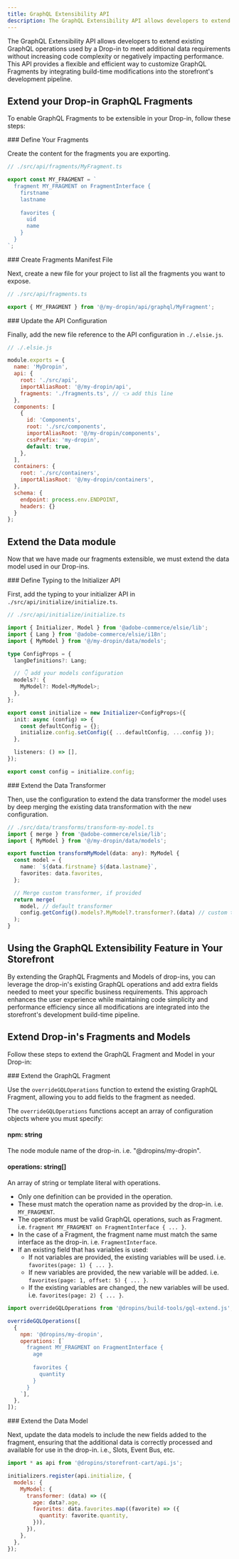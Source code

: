 ```yaml
---
title: GraphQL Extensibility API
description: The GraphQL Extensibility API allows developers to extend existing GraphQL operations used by a Drop-in to meet additional data requirements without increasing code complexity or negatively impacting performance. This API provides a flexible and efficient way to customize GraphQL Fragments by integrating build-time modifications into the storefront's development pipeline.
---
```



The GraphQL Extensibility API allows developers to extend existing GraphQL operations used by a Drop-in to meet additional data requirements without increasing code complexity or negatively impacting performance. 
This API provides a flexible and efficient way to customize GraphQL Fragments by integrating build-time modifications into the storefront's development pipeline.

## Extend your Drop-in GraphQL Fragments

To enable GraphQL Fragments to be extensible in your Drop-in, follow these steps:

<Tasks>

<Task>
### Define Your Fragments

Create the content for the fragments you are exporting.

```ts
// ./src/api/fragments/MyFragment.ts

export const MY_FRAGMENT = `
  fragment MY_FRAGMENT on FragmentInterface {
    firstname
    lastname
    
    favorites {
      uid
      name
    }
  }
`;
```

</Task>

<Task>
### Create Fragments Manifest File

Next, create a new file for your project to list all the fragments you want to expose.

```ts
// ./src/api/fragments.ts

export { MY_FRAGMENT } from '@/my-dropin/api/graphql/MyFragment';
```

</Task>

<Task>
### Update the API Configuration

Finally, add the new file reference to the API configuration in `./.elsie.js`.

```js
// ./.elsie.js

module.exports = {
  name: 'MyDropin',
  api: {
    root: './src/api',
    importAliasRoot: '@/my-dropin/api',
    fragments: './fragments.ts', // 👈 add this line
  },
  components: [
    {
      id: 'Components',
      root: './src/components',
      importAliasRoot: '@/my-dropin/components',
      cssPrefix: 'my-dropin',
      default: true,
    },
  ],
  containers: {
    root: './src/containers',
    importAliasRoot: '@/my-dropin/containers',
  },
  schema: {
    endpoint: process.env.ENDPOINT,
    headers: {}
  }
};
```

</Task>

</Tasks>

## Extend the Data module

Now that we have made our fragments extensible, we must extend the data model used in our Drop-ins.

<Tasks>

<Task>
### Define Typing to the Initializer API

First, add the typing to your initializer API in `./src/api/initialize/initialize.ts`.

```ts
// ./src/api/initialize/initialize.ts

import { Initializer, Model } from '@adobe-commerce/elsie/lib';
import { Lang } from '@adobe-commerce/elsie/i18n';
import { MyModel } from '@/my-dropin/data/models';

type ConfigProps = {
  langDefinitions?: Lang;

  // 👇 add your models configuration
  models?: {
    MyModel?: Model<MyModel>;
  },
};

export const initialize = new Initializer<ConfigProps>({
  init: async (config) => {
    const defaultConfig = {};
    initialize.config.setConfig({ ...defaultConfig, ...config });
  },

  listeners: () => [],
});

export const config = initialize.config;
```

</Task>

<Task>
### Extend the Data Transformer

Then, use the configuration to extend the data transformer the model uses by deep merging the existing data transformation with the new configuration.

```ts
// ./src/data/transforms/transform-my-model.ts
import { merge } from '@adobe-commerce/elsie/lib';
import { MyModel } from '@/my-dropin/data/models';

export function transformMyModel(data: any): MyModel {
  const model = {
    name: `${data.firstname} ${data.lastname}`,
    favorites: data.favorites,
  };

  // Merge custom transformer, if provided
  return merge(
    model, // default transformer
    config.getConfig().models?.MyModel?.transformer?.(data) // custom transformer
  );
}
```

</Task>

</Tasks>

## Using the GraphQL Extensibility Feature in Your Storefront

By extending the GraphQL Fragments and Models of drop-ins, you can leverage the drop-in's existing GraphQL operations and add extra fields needed to meet your specific business requirements. 
This approach enhances the user experience while maintaining code simplicity and performance efficiency since all modifications are integrated into the storefront's development build-time pipeline.

## Extend Drop-in's Fragments and Models

Follow these steps to extend the GraphQL Fragment and Model in your Drop-in:

<Tasks>

<Task>
### Extend the GraphQL Fragment

Use the `overrideGQLOperations` function to extend the existing GraphQL Fragment, allowing you to add fields to the fragment as needed.

The `overrideGQLOperations` functions accept an array of configuration objects where you must specify:

#### npm: string

The node module name of the drop-in. i.e. "@dropins/my-dropin".

#### operations: string[] 

An array of string or template literal with operations. 

- Only one definition can be provided in the operation.
- These must match the operation name as provided by the drop-in. i.e. `MY_FRAGMENT`.
- The operations must be valid GraphQL operations, such as Fragment. i.e. `fragment MY_FRAGMENT on FragmentInterface { ... }`.
- In the case of a Fragment, the fragment name must match the same interface as the drop-in. i.e. `FragmentInterface`.
- If an existing field that has variables is used:
    - If not variables are provided, the existing variables will be used. i.e. `favorites(page: 1) { ... }`.
    - If new variables are provided, the new variable will be added. i.e. `favorites(page: 1, offset: 5) { ... }`.
    - If the existing variables are changed, the new variables will be used. i.e. `favorites(page: 2) { ... }`.


```js
import overrideGQLOperations from '@dropins/build-tools/gql-extend.js';

overrideGQLOperations([
  {
    npm: '@dropins/my-dropin',
    operations: [`
      fragment MY_FRAGMENT on FragmentInterface {
        age
        
        favorites {
          quantity
        }
      }
    `],
  },
]);
```
</Task>

<Task>
### Extend the Data Model

Next, update the data models to include the new fields added to the fragment, ensuring that the additional data is correctly processed and available for use in the drop-in. i.e., Slots, Event Bus, etc.

```js
import * as api from '@dropins/storefront-cart/api.js';

initializers.register(api.initialize, {
  models: {
    MyModel: {
      transformer: (data) => ({
        age: data?.age,
        favorites: data.favorites.map((favorite) => ({ 
          quantity: favorite.quantity,
        })),
      }),
    },
  },
});
```
</Task>

</Tasks>
